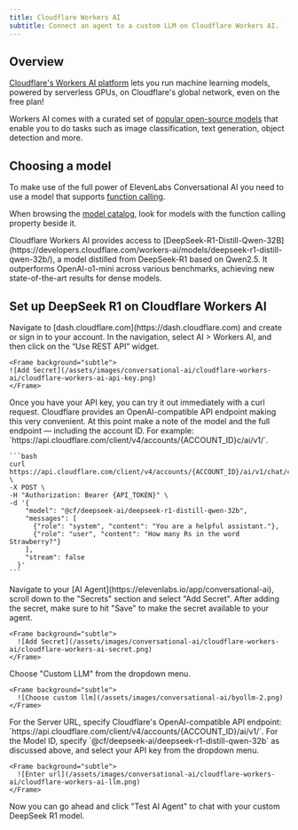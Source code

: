 ```yaml
---
title: Cloudflare Workers AI
subtitle: Connect an agent to a custom LLM on Cloudflare Workers AI.
---
```


## Overview

[Cloudflare's Workers AI platform](https://developers.cloudflare.com/workers-ai/) lets you run machine learning models, powered by serverless GPUs, on Cloudflare's global network, even on the free plan!

Workers AI comes with a curated set of [popular open-source models](https://developers.cloudflare.com/workers-ai/models/) that enable you to do tasks such as image classification, text generation, object detection and more.

## Choosing a model

To make use of the full power of ElevenLabs Conversational AI you need to use a model that supports [function calling](https://developers.cloudflare.com/workers-ai/function-calling/#what-models-support-function-calling).

When browsing the [model catalog](https://developers.cloudflare.com/workers-ai/models/), look for models with the function calling property beside it.

<Tip title="Try out DeepSeek R1" icon="leaf">
  Cloudflare Workers AI provides access to
  [DeepSeek-R1-Distill-Qwen-32B](https://developers.cloudflare.com/workers-ai/models/deepseek-r1-distill-qwen-32b/),
  a model distilled from DeepSeek-R1 based on Qwen2.5. It outperforms OpenAI-o1-mini across various
  benchmarks, achieving new state-of-the-art results for dense models.
</Tip>

## Set up DeepSeek R1 on Cloudflare Workers AI

<Steps>
  <Step>
    Navigate to [dash.cloudflare.com](https://dash.cloudflare.com) and create or sign in to your account. In the navigation, select AI > Workers AI, and then click on the “Use REST API” widget.

    <Frame background="subtle">
    ![Add Secret](/assets/images/conversational-ai/cloudflare-workers-ai/cloudflare-workers-ai-api-key.png)
    </Frame>

  </Step>
  <Step>
    Once you have your API key, you can try it out immediately with a curl request. Cloudflare provides an OpenAI-compatible API endpoint making this very convenient. At this point make a note of the model and the full endpoint — including the account ID. For example: `https://api.cloudflare.com/client/v4/accounts/{ACCOUNT_ID}c/ai/v1/`.

    ```bash
    curl https://api.cloudflare.com/client/v4/accounts/{ACCOUNT_ID}/ai/v1/chat/completions \
    -X POST \
    -H "Authorization: Bearer {API_TOKEN}" \
    -d '{
        "model": "@cf/deepseek-ai/deepseek-r1-distill-qwen-32b",
        "messages": [
          {"role": "system", "content": "You are a helpful assistant."},
          {"role": "user", "content": "How many Rs in the word Strawberry?"}
        ],
        "stream": false
      }'
    ```

  </Step>
  <Step>
    Navigate to your [AI Agent](https://elevenlabs.io/app/conversational-ai), scroll down to the "Secrets" section and select "Add Secret". After adding the secret, make sure to hit "Save" to make the secret available to your agent.

    <Frame background="subtle">
      ![Add Secret](/assets/images/conversational-ai/cloudflare-workers-ai/cloudflare-workers-ai-secret.png)
    </Frame>

  </Step>
  <Step>
    Choose "Custom LLM" from the dropdown menu.
    
    <Frame background="subtle">
      ![Choose custom llm](/assets/images/conversational-ai/byollm-2.png)
    </Frame>
  </Step>
  <Step>
    For the Server URL, specify Cloudflare's OpenAI-compatible API endpoint: `https://api.cloudflare.com/client/v4/accounts/{ACCOUNT_ID}/ai/v1/`. For the Model ID, specify `@cf/deepseek-ai/deepseek-r1-distill-qwen-32b` as discussed above, and select your API key from the dropdown menu.

    <Frame background="subtle">
      ![Enter url](/assets/images/conversational-ai/cloudflare-workers-ai/cloudflare-workers-ai-llm.png)
    </Frame>

  </Step>
  <Step>
   Now you can go ahead and click "Test AI Agent" to chat with your custom DeepSeek R1 model.
  </Step>
</Steps>
